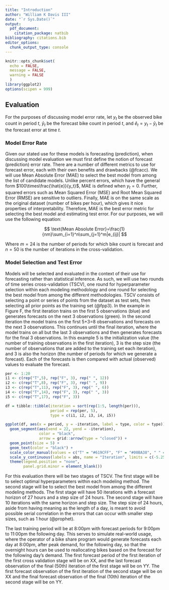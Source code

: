 ```yaml
---
title: "Introduction"
author: "William K Davis III"
date: "`r Sys.Date()`"
output:
  pdf_document:
    citation_package: natbib
bibliography: citations.bib
editor_options: 
  chunk_output_type: console
---
```


```r
knitr::opts_chunk$set(
  echo = FALSE,
  message = FALSE,
  warning = FALSE
  )
library(ggplot2)
options(scipen = 999)
```

## Evaluation

For the purposes of discussing model error rate, let $y_t$ be the
observed bike count in period $t$, $\hat{y}_t$ be the forecast bike count in
period $t$, and $\hat{e}_t=y_t-\hat{y}_t$ be the forecast error at time $t$.

### Model Error Rate

Given our stated use for these models is forecasting (prediction), when
discussing model evaluation we must first define the notion of forecast
(prediction) error rate.
There are a number of different metrics to use for forecast error, each
with their own benefits and drawbacks (@fcacc). 
We will use Mean Absolute Error (MAE) to select the best model from among the
list of candidate models. Unlike percent errors, which have the general form
$100\times\frac{\hat{e}}{y_t}$, MAE is defined when $y_t=0$. Further, squared
errors such as Mean Squared Error (MSE) and Root Mean Squared Error (RMSE) are
sensitive to outliers. Finally, MAE is on the same scale as the original dataset
(number of bikes per hour), which gives it nice properties of interpretability.
Therefore, MAE is the best error metric for selecting the best model and
estimating test error. For our purposes, we will use the following equation:

$$
\text{Mean Absolute Error}=\frac{1}{nm}\sum_{i=1}^n\sum_{j=1}^m|e_{ij}|
$$

Where $m=24$ is the number of periods for which bike count is forecast and
$n=50$ is the number of iterations in the cross-validation.

### Model Selection and Test Error

Models will be selected and evaluated in the context of their use for
forecasting rather than
statistical inference. As such, we will use two rounds of time series
cross-validation (TSCV), one round for hyperparameter selection within each
modeling methodology and one round for selecting the best model from among the
different methodologies. TSCV consists of selecting a point or series of points
from the dataset as test sets, then selecting all prior points as the training
set (@fpp3). In the example in Figure F, the first iteration trains on the
first 5 observations (blue) and generates forecasts on the next 3 observations 
(green). In the second iteration the model trains on the first 5+3=8
observations and forecasts on the next 3 observations. This continues until
the final iteration, where the model trains on all but the last 3 observations
and then generates forecasts for the final 3 observations.
In this example 5 is the initialization value (the number of training
observations in the first iteration), 3 is the step size (the number of
observations that are added to the training set each iteration), and 3 is also
the horizon (the number of periods for which we generate a forecast).
Each of the forecasts
is then compared with actual (observed) values to evaluate the forecast.

```r
per <- 1:20
i1 <- c(rep("T",5), rep("F", 3), rep(" ", 12))
i2 <- c(rep("T",8), rep("F", 3), rep(" ", 9))
i3 <- c(rep("T",11), rep("F", 3), rep(" ", 6))
i4 <- c(rep("T",14), rep("F", 3), rep(" ", 3))
i5 <- c(rep("T",17), rep("F", 3))

df = tibble::tibble(iteration = sort(rep(1:5, length(per))),
                    period = rep(per, 5),
                    type = c(i1, i2, i3, i4, i5))

ggplot(df, aes(x = period, y = -iteration, label = type, color = type)) +
  geom_segment(aes(xend = 22, yend = -iteration), 
               color = "black", 
               arrow = grid::arrow(type = "closed")) +
  geom_point(size = 5) +
  geom_text(color = "black") +
  scale_color_manual(values = c("T" = "#619CFF", "F" = "#00BA38", " " = "grey")) +
  scale_y_continuous(labels = abs, name = "Iteration", limits = c(-5.25, -.75)) +
  theme(legend.position = "none",
        panel.grid.minor = element_blank())
```

For this evaluation there will be two stages of TSCV. The first stage will
be to select optimal hyperparameters within each modeling method. The second
stage will be to select the best model from among the different modeling
methods. The first stage will have 50 iterations with a forecast horizon of 27 hours
and a step size of 24 hours. The second stage will have 10 iterations with the
same horizon and step size. The step size of 24 hours, aside from having
meaning as the length of a day, is meant to avoid possible serial correlation
in the errors that can occur with smaller step sizes, such as 1 hour (@prophet).

The last training period will be at 8:00pm with
forecast periods for 9:00pm to 11:00pm the following day. This serves to
simulate real-world usage, where the operator of a bike share program would
generate forecasts each day at 8:00pm, after peak demand, for the following day,
so that the overnight hours can be used to reallocating bikes based on the
forecast for the following day's demand. The first forecast period of the first 
iteration of the first cross validation stage will be on XX, and the last
forecast observation of the final (50th) iteration of the first stage will be
on YY. The first forecast observation of the first iteration of the second stage
will be on XX and the final forecast observation of the final (10th) iteration
of the second stage will be on YY. 

